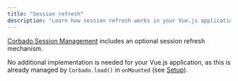 ```yaml
---
title: "Session refresh"
description: "Learn how session refresh works in your Vue.js application."
---
```


[Corbado Session Management](/corbado-complete/sessions/overview) includes an optional session refresh mechanism.

No additional implementation is needed for your Vue.js application, as this is already managed by `Corbado.load()` in `onMounted` (see [Setup](/corbado-complete/frontend-integration/vue-js)).